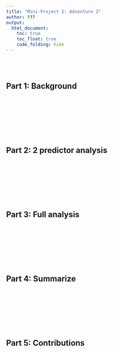 ```yaml
---
title: "Mini-Project 2: Adventure 2"
author: ???
output: 
  html_document:
    toc: true
    toc_float: true
    code_folding: hide
---
```





\
\



## Part 1: Background


\
\
\
\
\
\



## Part 2: 2 predictor analysis


\
\
\
\
\
\



## Part 3: Full analysis




\
\
\
\
\
\



## Part 4: Summarize






\
\
\
\
\
\



## Part 5: Contributions

